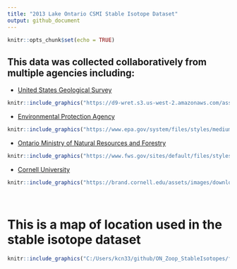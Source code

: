 ```yaml
---
title: "2013 Lake Ontario CSMI Stable Isotope Dataset"
output: github_document
---
```


```r
knitr::opts_chunk$set(echo = TRUE)
```

## This data was collected collaboratively from multiple agencies including:
* [United States Geological Survey](https://www.usgs.gov/)
```r
knitr::include_graphics("https://d9-wret.s3.us-west-2.amazonaws.com/assets/palladium/production/s3fs-public/thumbnails/image/usgs-placeholder_0.png")
```

* [Environmental Protection Agency](https://www.epa.gov/)
```r
knitr::include_graphics("https://www.epa.gov/system/files/styles/medium/private/images/2021-12/375x250_epa_seal_noring.png?itok=zpXlVA0X")
```

* [Ontario Ministry of Natural Resources and Forestry](https://www.ontario.ca/page/ministry-natural-resources-and-forestry)
```r
knitr::include_graphics("https://www.fws.gov/sites/default/files/styles/large/public/2020-08/mnrflogo.jpg?itok=sh0zbow5")
```

* [Cornell University](https://cals.cornell.edu/biological-field-station-shackelton-point)
```r
knitr::include_graphics("https://brand.cornell.edu/assets/images/downloads/logos/cornell_logo_simple/cornell_logo_simple_black.svg")
```

<br/>

# This is a map of location used in the stable isotope dataset
```r
knitr::include_graphics("C:/Users/kcn33/github/ON_Zoop_StableIsotopes/figures/Map of sample points.png")
```




